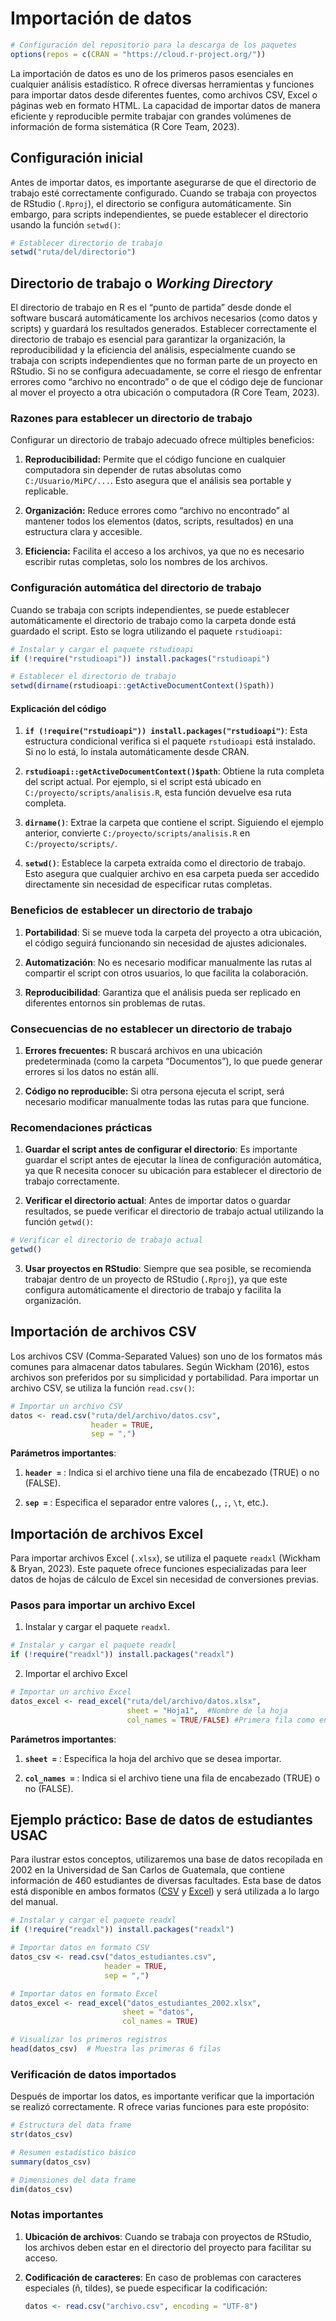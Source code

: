# Importación de datos

```r
# Configuración del repositorio para la descarga de los paquetes
options(repos = c(CRAN = "https://cloud.r-project.org/"))
```

La importación de datos es uno de los primeros pasos esenciales en cualquier análisis estadístico. R ofrece diversas herramientas y funciones para importar datos desde diferentes fuentes, como archivos CSV, Excel o páginas web en formato HTML. La capacidad de importar datos de manera eficiente y reproducible permite trabajar con grandes volúmenes de información de forma sistemática (R Core Team, 2023).

## Configuración inicial

Antes de importar datos, es importante asegurarse de que el directorio de trabajo esté correctamente configurado. Cuando se trabaja con proyectos de RStudio (`.Rproj`), el directorio se configura automáticamente. Sin embargo, para scripts independientes, se puede establecer el directorio usando la función `setwd()`:

```r
# Establecer directorio de trabajo
setwd("ruta/del/directorio")
```

## Directorio de trabajo o *Working Directory*

El directorio de trabajo en R es el "punto de partida" desde donde el software buscará automáticamente los archivos necesarios (como datos y scripts) y guardará los resultados generados. Establecer correctamente el directorio de trabajo es esencial para garantizar la organización, la reproducibilidad y la eficiencia del análisis, especialmente cuando se trabaja con scripts independientes que no forman parte de un proyecto en RStudio. Si no se configura adecuadamente, se corre el riesgo de enfrentar errores como "archivo no encontrado" o de que el código deje de funcionar al mover el proyecto a otra ubicación o computadora (R Core Team, 2023).

### Razones para establecer un directorio de trabajo

Configurar un directorio de trabajo adecuado ofrece múltiples beneficios:

1.  **Reproducibilidad:** Permite que el código funcione en cualquier computadora sin depender de rutas absolutas como `C:/Usuario/MiPC/...`. Esto asegura que el análisis sea portable y replicable.

2.  **Organización:** Reduce errores como "archivo no encontrado" al mantener todos los elementos (datos, scripts, resultados) en una estructura clara y accesible.

3.  **Eficiencia:** Facilita el acceso a los archivos, ya que no es necesario escribir rutas completas, solo los nombres de los archivos.

### Configuración automática del directorio de trabajo

Cuando se trabaja con scripts independientes, se puede establecer automáticamente el directorio de trabajo como la carpeta donde está guardado el script. Esto se logra utilizando el paquete `rstudioapi`:

```r
# Instalar y cargar el paquete rstudioapi
if (!require("rstudioapi")) install.packages("rstudioapi")

# Establecer el directorio de trabajo
setwd(dirname(rstudioapi::getActiveDocumentContext()$path))

```

#### Explicación del código

1.  **`if (!require("rstudioapi")) install.packages("rstudioapi")`**: Esta estructura condicional verifica si el paquete `rstudioapi` está instalado. Si no lo está, lo instala automáticamente desde CRAN.

2.  **`rstudioapi::getActiveDocumentContext()$path`**: Obtiene la ruta completa del script actual. Por ejemplo, si el script está ubicado en `C:/proyecto/scripts/analisis.R`, esta función devuelve esa ruta completa.

3.  **`dirname()`**: Extrae la carpeta que contiene el script. Siguiendo el ejemplo anterior, convierte `C:/proyecto/scripts/analisis.R` en `C:/proyecto/scripts/`.

4.  **`setwd()`**: Establece la carpeta extraída como el directorio de trabajo. Esto asegura que cualquier archivo en esa carpeta pueda ser accedido directamente sin necesidad de especificar rutas completas.

### Beneficios de establecer un directorio de trabajo

1.  **Portabilidad**: Si se mueve toda la carpeta del proyecto a otra ubicación, el código seguirá funcionando sin necesidad de ajustes adicionales.

2.  **Automatización**: No es necesario modificar manualmente las rutas al compartir el script con otros usuarios, lo que facilita la colaboración.

3.  **Reproducibilidad**: Garantiza que el análisis pueda ser replicado en diferentes entornos sin problemas de rutas.

### Consecuencias de no establecer un directorio de trabajo

1.  **Errores frecuentes:** R buscará archivos en una ubicación predeterminada (como la carpeta "Documentos"), lo que puede generar errores si los datos no están allí.

2.  **Código no reproducible:** Si otra persona ejecuta el script, será necesario modificar manualmente todas las rutas para que funcione.

### Recomendaciones prácticas

1.  **Guardar el script antes de configurar el directorio**: Es importante guardar el script antes de ejecutar la línea de configuración automática, ya que R necesita conocer su ubicación para establecer el directorio de trabajo correctamente.

2.  **Verificar el directorio actual**: Antes de importar datos o guardar resultados, se puede verificar el directorio de trabajo actual utilizando la función `getwd()`:

```r
# Verificar el directorio de trabajo actual
getwd()
```

3.  **Usar proyectos en RStudio**: Siempre que sea posible, se recomienda trabajar dentro de un proyecto de RStudio (`.Rproj`), ya que este configura automáticamente el directorio de trabajo y facilita la organización.

## Importación de archivos CSV 

Los archivos CSV (Comma-Separated Values) son uno de los formatos más comunes para almacenar datos tabulares. Según Wickham (2016), estos archivos son preferidos por su simplicidad y portabilidad. Para importar un archivo CSV, se utiliza la función `read.csv()`:

```r
# Importar un archivo CSV
datos <- read.csv("ruta/del/archivo/datos.csv", 
                  header = TRUE, 
                  sep = ",")

```

**Parámetros importantes**:

1.  **`header =`** : Indica si el archivo tiene una fila de encabezado (TRUE) o no (FALSE).

2.  **`sep =`** : Especifica el separador entre valores (`,`, `;`, `\t`, etc.).

## Importación de archivos Excel

Para importar archivos Excel (`.xlsx`), se utiliza el paquete `readxl` (Wickham & Bryan, 2023). Este paquete ofrece funciones especializadas para leer datos de hojas de cálculo de Excel sin necesidad de conversiones previas.

### Pasos para importar un archivo Excel

1.  Instalar y cargar el paquete `readxl`.

```r
# Instalar y cargar el paquete readxl
if (!require("readxl")) install.packages("readxl")

```

2.  Importar el archivo Excel

```r
# Importar un archivo Excel
datos_excel <- read_excel("ruta/del/archivo/datos.xlsx",
                          sheet = "Hoja1",  #Nombre de la hoja
                          col_names = TRUE/FALSE) #Primera fila como encabezado

```

**Parámetros importantes**:

1.  **`sheet =`** : Especifica la hoja del archivo que se desea importar.

2.  **`col_names =`** : Indica si el archivo tiene una fila de encabezado (TRUE) o no (FALSE).

## Ejemplo práctico: Base de datos de estudiantes USAC

Para ilustrar estos conceptos, utilizaremos una base de datos recopilada en 2002 en la Universidad de San Carlos de Guatemala, que contiene información de 460 estudiantes de diversas facultades. Esta base de datos está disponible en ambos formatos ([CSV](https://drive.google.com/file/d/1ZUg9MUHNApvq0gHcr-KFu88ah1QI0D3O/view?usp=drive_link) y [Excel](https://docs.google.com/spreadsheets/d/1QKF09EHbp2H647jdDIYppKa1YEYd75VK/edit?usp=sharing&ouid=106152052819657144907&rtpof=true&sd=true)) y será utilizada a lo largo del manual.

```r
# Instalar y cargar el paquete readxl
if (!require("readxl")) install.packages("readxl")

# Importar datos en formato CSV
datos_csv <- read.csv("datos_estudiantes.csv", 
                     header = TRUE, 
                     sep = ",")

# Importar datos en formato Excel
datos_excel <- read_excel("datos_estudiantes_2002.xlsx",
                         sheet = "datos",
                         col_names = TRUE)

# Visualizar los primeros registros
head(datos_csv)  # Muestra las primeras 6 filas
```

### Verificación de datos importados

Después de importar los datos, es importante verificar que la importación se realizó correctamente. R ofrece varias funciones para este propósito:

```r
# Estructura del data frame
str(datos_csv)

# Resumen estadístico básico
summary(datos_csv)

# Dimensiones del data frame
dim(datos_csv)
```

### Notas importantes

1.  **Ubicación de archivos**: Cuando se trabaja con proyectos de RStudio, los archivos deben estar en el directorio del proyecto para facilitar su acceso.

2.  **Codificación de caracteres**: En caso de problemas con caracteres especiales (ñ, tildes), se puede especificar la codificación:

    ```r
    datos <- read.csv("archivo.csv", encoding = "UTF-8")
    ```
